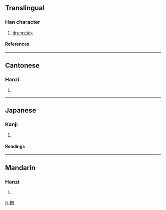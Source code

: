 ==Translingual==
===Han character===
{{Han char|rn=75|rad=木|as=05|sn=9|four=4791<sub>2</sub>|canj=木心口山 (DPRU)}}
# [[drumstick]]
====References====
{{Han ref|kx=0517.130|dkj=14589|dj=0906.010|hdz=21187.050|uh=67B9|ud=26553|bh=CF52|bd=53074}}

----
==Cantonese==
===Hanzi===
{{yue-hanzi|jyut=|y=fu1}}
# {{defn|Cantonese}}

----
==Japanese==
===Kanji===
{{ja-kanji|grade=|rs=木05}}
# {{defn|Japanese}} 
====Readings====
{{ja-readings|on=[[ほう]] (hō), [[ふ]] (fu)|kun=[[ばち]] (bachi), [[おけら]] (okera), [[なら]] (nara)}}

----
==Mandarin==
===Hanzi===
{{cmn-hanzi|pin=[[bāo]] (bao1), [[fū]] (fu1), [[fú]] (fu2)|wg=pao<sup>1</sup>, fu<sup>1</sup>, fu<sup>2</sup>}}
# {{defn|Mandarin}}

[[fr:枹]]